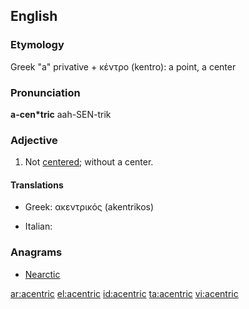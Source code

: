 ==English==

===Etymology===
Greek "a" privative + κέντρο (kentro): a point, a center

===Pronunciation===
'''a-cen*tric'''
aah-SEN-trik

===Adjective===
{{infl|en|adjective}}

# Not [[center]]ed; without a center.

====Translations====
{{trans-top|without a center}}
* Greek: ακεντρικός (akentrikos)
{{trans-mid}}
* Italian: {{t-|it|acentrico}}
{{trans-bottom}}

===Anagrams===
* [[Nearctic#English|Nearctic]]


[[ar:acentric]]
[[el:acentric]]
[[id:acentric]]
[[ta:acentric]]
[[vi:acentric]]